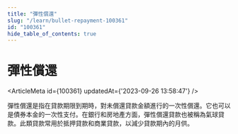 ```yaml
---
title: "彈性償還"
slug: "/learn/bullet-repayment-100361"
id: "100361"
hide_table_of_contents: true
---
```



# 彈性償還

<ArticleMeta id={100361} updatedAt={'2023-09-26 13:58:47'} />
<div className='border-solid border-b border-t-0 my-4 border-[var(--ifm-color-gray-300)]' />

彈性償還是指在貸款期限到期時，對未償還貸款金額進行的一次性償還。它也可以是債券本金的一次性支付。在銀行和房地產方面，彈性償還貸款也被稱為氣球貸款。此類貸款常用於抵押貸款和商業貸款，以減少貸款期內的月供。
